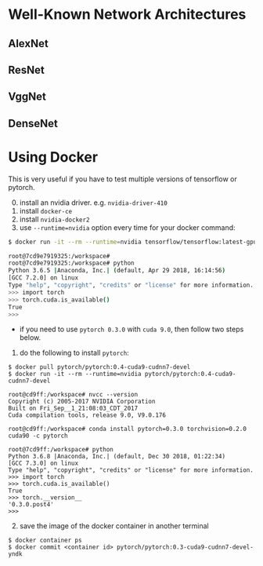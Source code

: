 

# Well-Known Network Architectures

## AlexNet

## ResNet

## VggNet

## DenseNet



# Using Docker

This is very useful if you have to test multiple versions of tensorflow or pytorch.

0. install an nvidia driver. e.g. `nvidia-driver-410`
1. install `docker-ce`
2. install `nvidia-docker2`
3. use `--runtime=nvidia` option every time for your docker command:
```sh
$ docker run -it --rm --runtime=nvidia tensorflow/tensorflow:latest-gpu-py3-jupyter /bin/bash

root@7cd9e7919325:/workspace# 
root@7cd9e7919325:/workspace# python
Python 3.6.5 |Anaconda, Inc.| (default, Apr 29 2018, 16:14:56) 
[GCC 7.2.0] on linux
Type "help", "copyright", "credits" or "license" for more information.
>>> import torch
>>> torch.cuda.is_available()
True
>>> 
```

* if you need to use `pytorch 0.3.0` with `cuda 9.0`, then follow two steps below.

(1) do the following to install `pytorch`:
```
$ docker pull pytorch/pytorch:0.4-cuda9-cudnn7-devel
$ docker run -it --rm --runtime=nvidia pytorch/pytorch:0.4-cuda9-cudnn7-devel

root@cd9ff:/workspace# nvcc --version
Copyright (c) 2005-2017 NVIDIA Corporation
Built on Fri_Sep__1_21:08:03_CDT_2017
Cuda compilation tools, release 9.0, V9.0.176

root@cd9ff:/workspace# conda install pytorch=0.3.0 torchvision=0.2.0 cuda90 -c pytorch
```
```
root@7cd9ff:/workspace# python
Python 3.6.8 |Anaconda, Inc.| (default, Dec 30 2018, 01:22:34) 
[GCC 7.3.0] on linux
Type "help", "copyright", "credits" or "license" for more information.
>>> import torch
>>> torch.cuda.is_available()
True
>>> torch.__version__
'0.3.0.post4'
>>> 
```
(2) save the image of the docker container in another terminal
```
$ docker container ps
$ docker commit <container id> pytorch/pytorch:0.3-cuda9-cudnn7-devel-yndk
```
